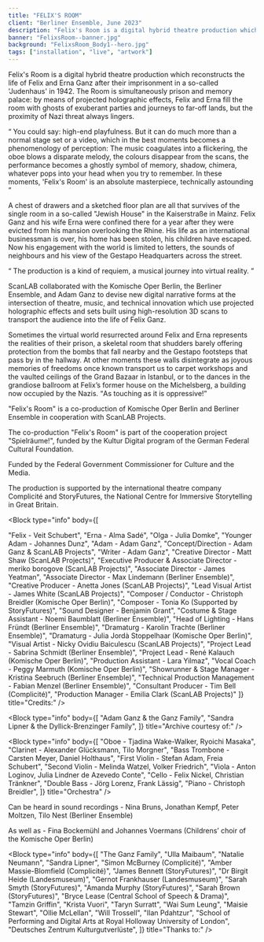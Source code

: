 ```yaml
---
title: "FELIX'S ROOM"
client: "Berliner Ensemble, June 2023"
description: "Felix's Room is a digital hybrid theatre production which reconstructs the life of Felix and Erna Ganz after their imprisonment in a so-called 'Judenhaus' in 1942."
banner: "FelixsRoom--banner.jpg"
background: "FelixsRoom_Body1--hero.jpg"
tags: ["installation", "live", "artwork"]
---
```



Felix's Room is a digital hybrid theatre production which reconstructs the
life of Felix and Erna Ganz after their imprisonment in a so-called
'Judenhaus' in 1942. The Room is simultaneously prison and memory palace: by
means of projected holographic effects, Felix and Erna fill the room with
ghosts of exuberant parties and journeys to far-off lands, but the proximity
of Nazi threat always lingers.

<Quote cite="Süddeutsche Zeitung">
  <q>
    You could say: high-end playfulness. But it can do much more than a normal
    stage set or a video, which in the best moments becomes a phenomenology of
    perception: The music coagulates into a flickering, the oboe blows a
    disparate melody, the colours disappear from the scans, the performance
    becomes a ghostly symbol of memory, shadow, chimera, whatever pops into your
    head when you try to remember. In these moments, 'Felix's Room' is an
    absolute masterpiece, technically astounding
  </q>
</Quote>

<ImageMagic href="FelixsRoom_Body2.jpg" />

A chest of drawers and a sketched
floor plan are all that survives of the single room in a so-called "Jewish
House" in the Kaiserstraße in Mainz. Felix Ganz and his wife Erna were confined
there for a year after they were evicted from his mansion overlooking the Rhine.
His life as an international businessman is over, his home has been stolen, his
children have escaped. Now his engagement with the world is limited to letters,
the sounds of neighbours and his view of the Gestapo Headquarters across the
street.

<Quote cite="Tagesspiegel">
  <q>
    The production is a kind of requiem, a musical journey into virtual reality.
  </q>
</Quote>

<ImageMagic href="FelixsRoom_Body4.jpg" />

ScanLAB collaborated with the Komische Oper Berlin, the Berliner Ensemble, and Adam Ganz to devise new digital narrative forms at the intersection of theatre, music, and technical innovation which use projected holographic effects and sets built using high-resolution 3D scans to transport the audience into the life of Felix Ganz.

<ImageMagic href="FelixsRoom_Body5.jpg" />
Sometimes the virtual world resurrected around Felix and Erna represents the realities
of their prison, a skeletal room that shudders barely offering protection from the
bombs that fall nearby and the Gestapo footsteps that pass by in the hallway. At
other moments these walls disintegrate as joyous memories of freedoms once known
transport us to carpet workshops and the vaulted ceilings of the Grand Bazaar in
Istanbul, or to the dances in the grandiose ballroom at Felix’s former house on the
Michelsberg, a building now occupied by the Nazis.
<Quote cite="BZ">
  <q>As touching as it is oppressive!</q>
</Quote>
<ImageMagic href="FelixsRoom_Body3.jpg" />

"Felix's Room" is a co-production of Komische Oper Berlin and Berliner Ensemble in cooperation with ScanLAB Projects.

The co-production "Felix's Room" is part of the cooperation project "Spielräume!", funded by the Kultur Digital program of the German Federal Cultural Foundation.

Funded by the Federal Government Commissioner for Culture and the Media.

The production is supported by the international theatre company Complicité and StoryFutures, the National Centre for Immersive Storytelling in Great Britain.

<Block
  type="info"
  body={[

"Felix - Veit Schubert",
"Erna - Alma Sadé",
"Olga - Julia Domke",
"Younger Adam - Johannes Dunz",
"Adam - Adam Ganz",
"Concept/Direction - Adam Ganz & ScanLAB Projects",
"Writer - Adam Ganz",
"Creative Director - Matt Shaw (ScanLAB Projects)",
"Executive Producer & Associate Director - meriko borogove (ScanLAB Projects)",
"Associate Director - James Yeatman",
"Associate Director - Max Lindemann (Berliner Ensemble)",
"Creative Producer - Anetta Jones (ScanLAB Projects)",
"Lead Visual Artist - James White (ScanLAB Projects)",
"Composer / Conductor - Christoph Breidler (Komische Oper Berlin)",
"Composer - Tonia Ko (Supported by StoryFutures)",
"Sound Designer - Benjamin Grant",
"Costume & Stage Assistant - Noemi Baumblatt (Berliner Ensemble)",
"Head of Lighting - Hans Fründt (Berliner Ensemble)",
"Dramaturg - Karolin Trachte (Berliner Ensemble)",
"Dramaturg - Julia Jordà Stoppelhaar (Komische Oper Berlin)",
"Visual Artist - Nicky Ovidiu Baiculescu (ScanLAB Projects)",
"Project Lead - Sabrina Schmidt (Berliner Ensemble)",
"Project Lead - René Kalauch (Komische Oper Berlin)",
"Production Assistant - Lara Yilmaz",
"Vocal Coach - Peggy Marmuth (Komische Oper Berlin)",
"Showrunner & Stage Manager - Kristina Seebruch (Berliner Ensemble)",
"Technical Production Management - Fabian Menzel (Berliner Ensemble)",
"Consultant Producer - Tim Bell (Complicité)",
"Production Manager - Emilia Clark (ScanLAB Projects)"
]} title="Credits:" />

<Block
  type="info"
  body={[
    "Adam Ganz & the Ganz Family",
    "Sandra Lipner & the Dyllick-Brenzinger Family",
  ]}
  title="Archive courtesy of:"
/>

<Block
  type="info"
  body={[
    "Oboe - Tjadina Wake-Walker, Ryoichi Masaka",
    "Clarinet - Alexander Glücksmann, Tilo Morgner",
    "Bass Trombone - Carsten Meyer, Daniel Holthaus",
    "First Violin - Stefan Adam, Freia Schubert",
    "Second Violin - Melinda Watzel, Volker Friedrich",
    "Viola - Anton Loginov, Julia Lindner de Azevedo Conte",
    "Cello - Felix Nickel, Christian Tränkner",
    "Double Bass - Jörg Lorenz, Frank Lässig",
    "Piano - Christoph Breidler",
  ]}
  title="Orchestra"
/>

Can be heard in sound recordings - Nina Bruns, Jonathan Kempf, Peter Moltzen, Tilo Nest (Berliner Ensemble)

As well as - Fina Bockemühl and Johannes Voermans (Childrens’ choir of the Komische Oper Berlin)

<Block
  type="info"
  body={[
    "The Ganz Family",
    "Ulla Maibaum",
    "Natalie Neumann",
    "Sandra Lipner",
    "Simon McBurney (Complicité)",
    "Amber Massie-Blomfield (Complicité)",
    "James Bennett (StoryFutures)",
    "Dr Birgit Heide (Landesmuseum)",
    "Gernot Frankhauser (Landesmuseum)",
    "Sarah Smyth (StoryFutures)",
    "Amanda Murphy (StoryFutures)",
    "Sarah Brown (StoryFutures)",
    "Bryce Lease (Central School of Speech & Drama)",
    "Tamzin Griffin",
    "Krista Vuori",
    "Taryn Surratt",
    "Wai Sum Leung",
    "Maisie Stewart",
    "Ollie McLellan",
    "Will Trossell",
    "Ilan Pdahtzur",
    "School of Performing and Digital Arts at Royal Holloway University of London",
    "Deutsches Zentrum Kulturgutverlüste",
  ]}
  title="Thanks to:"
/>

